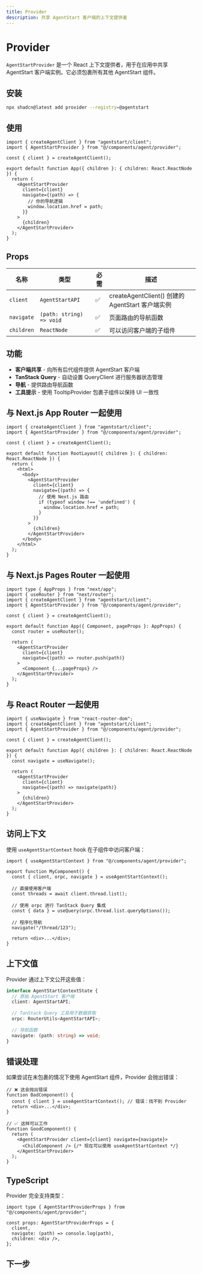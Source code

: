 ```yaml
---
title: Provider
description: 共享 AgentStart 客户端的上下文提供者
---
```


# Provider

`AgentStartProvider` 是一个 React 上下文提供者，用于在应用中共享 AgentStart 客户端实例。它必须包裹所有其他 AgentStart 组件。

<ProviderDemo />

## 安装

```bash
npx shadcn@latest add provider --registry=@agentstart
```

## 使用

```tsx
import { createAgentClient } from "agentstart/client";
import { AgentStartProvider } from "@/components/agent/provider";

const { client } = createAgentClient();

export default function App({ children }: { children: React.ReactNode }) {
  return (
    <AgentStartProvider 
      client={client}
      navigate={(path) => {
        // 你的导航逻辑
        window.location.href = path;
      }}
    >
      {children}
    </AgentStartProvider>
  );
}
```

## Props

| 名称 | 类型 | 必需 | 描述 |
|------|------|------|------|
| `client` | `AgentStartAPI` | ✅ | createAgentClient() 创建的 AgentStart 客户端实例 |
| `navigate` | `(path: string) => void` | ✅ | 页面路由的导航函数 |
| `children` | `ReactNode` | ✅ | 可以访问客户端的子组件 |

## 功能

- **客户端共享** - 向所有后代组件提供 AgentStart 客户端
- **TanStack Query** - 自动设置 QueryClient 进行服务器状态管理
- **导航** - 提供路由导航函数
- **工具提示** - 使用 TooltipProvider 包裹子组件以保持 UI 一致性

## 与 Next.js App Router 一起使用

```tsx title="app/layout.tsx"
import { createAgentClient } from "agentstart/client";
import { AgentStartProvider } from "@/components/agent/provider";

const { client } = createAgentClient();

export default function RootLayout({ children }: { children: React.ReactNode }) {
  return (
    <html>
      <body>
        <AgentStartProvider 
          client={client}
          navigate={(path) => {
            // 使用 Next.js 路由
            if (typeof window !== 'undefined') {
              window.location.href = path;
            }
          }}
        >
          {children}
        </AgentStartProvider>
      </body>
    </html>
  );
}
```

## 与 Next.js Pages Router 一起使用

```tsx title="pages/_app.tsx"
import type { AppProps } from "next/app";
import { useRouter } from "next/router";
import { createAgentClient } from "agentstart/client";
import { AgentStartProvider } from "@/components/agent/provider";

const { client } = createAgentClient();

export default function App({ Component, pageProps }: AppProps) {
  const router = useRouter();

  return (
    <AgentStartProvider 
      client={client}
      navigate={(path) => router.push(path)}
    >
      <Component {...pageProps} />
    </AgentStartProvider>
  );
}
```

## 与 React Router 一起使用

```tsx title="src/App.tsx"
import { useNavigate } from "react-router-dom";
import { createAgentClient } from "agentstart/client";
import { AgentStartProvider } from "@/components/agent/provider";

const { client } = createAgentClient();

export default function App({ children }: { children: React.ReactNode }) {
  const navigate = useNavigate();

  return (
    <AgentStartProvider 
      client={client}
      navigate={(path) => navigate(path)}
    >
      {children}
    </AgentStartProvider>
  );
}
```

## 访问上下文

使用 `useAgentStartContext` hook 在子组件中访问客户端：

```tsx
import { useAgentStartContext } from "@/components/agent/provider";

export function MyComponent() {
  const { client, orpc, navigate } = useAgentStartContext();

  // 直接使用客户端
  const threads = await client.thread.list();

  // 使用 orpc 进行 TanStack Query 集成
  const { data } = useQuery(orpc.thread.list.queryOptions());

  // 程序化导航
  navigate("/thread/123");

  return <div>...</div>;
}
```

## 上下文值

Provider 通过上下文公开这些值：

```ts
interface AgentStartContextState {
  // 原始 AgentStart 客户端
  client: AgentStartAPI;
  
  // TanStack Query 工具用于数据获取
  orpc: RouterUtils<AgentStartAPI>;
  
  // 导航函数
  navigate: (path: string) => void;
}
```

## 错误处理

如果尝试在未包裹的情况下使用 AgentStart 组件，Provider 会抛出错误：

```tsx
// ❌ 这会抛出错误
function BadComponent() {
  const { client } = useAgentStartContext(); // 错误：找不到 Provider
  return <div>...</div>;
}

// ✅ 这样可以工作
function GoodComponent() {
  return (
    <AgentStartProvider client={client} navigate={navigate}>
      <ChildComponent /> {/* 现在可以使用 useAgentStartContext */}
    </AgentStartProvider>
  );
}
```

## TypeScript

Provider 完全支持类型：

```tsx
import type { AgentStartProviderProps } from "@/components/agent/provider";

const props: AgentStartProviderProps = {
  client,
  navigate: (path) => console.log(path),
  children: <div />,
};
```

## 下一步

<Cards>
  <Card title="Conversation" href="/docs/components/conversation" />
  <Card title="Prompt Input" href="/docs/components/prompt-input" />
  <Card title="Sidebar" href="/docs/components/sidebar" />
</Cards>
